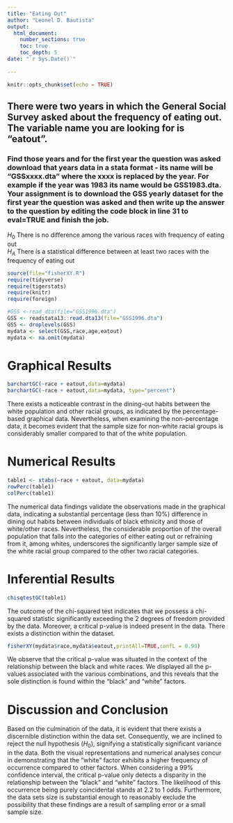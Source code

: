 ```yaml
---
title: "Eating Out"
author: "Leonel D. Bautista"
output: 
  html_document:
    number_sections: true
    toc: true
    toc_depth: 5
date: "`r Sys.Date()`"    
    
---
```


```r
knitr::opts_chunk$set(echo = TRUE)
```

## There were two years in which the General Social Survey asked about the frequency of eating out. The variable name you are looking for is "eatout".
### Find those years and for the first year the question was asked download that years data in a stata format - its name will be "GSSxxxx.dta" where the xxxx is replaced by the year.  For example if the year was 1983 its name would be GSS1983.dta. Your assignment is to download the GSS yearly dataset for the first year the question was asked and then  write up the answer to the question by editing the  code block in line 31 to eval=TRUE and finish the job. 

$H_0$ There is no difference among the various races with frequency of eating out  
$H_A$ There is a statistical difference between at least two races with the frequency of eating out  


```r
source(file="fisherXY.R")
require(tidyverse)
require(tigerstats)
require(knitr)
require(foreign)
```
```r
#GSS <-read_dta(file="GSS1996.dta")
GSS <- readstata13::read.dta13(file="GSS1996.dta")
GSS <- droplevels(GSS)
mydata <- select(GSS,race,age,eatout)
mydata <- na.omit(mydata)
```

# Graphical Results   

```r
barchartGC(~race + eatout,data=mydata)
barchartGC(~race + eatout,data=mydata, type="percent")
```

There exists a noticeable contrast in the dining-out habits between the white population and other racial groups, as indicated by the percentage-based graphical data. Nevertheless, when examining the non-percentage data, it becomes evident that the sample size for non-white racial groups is considerably smaller compared to that of the white population.   

# Numerical Results   

```r
table1 <- xtabs(~race + eatout, data=mydata)
rowPerc(table1)
colPerc(table1)
```   

The numerical data findings validate the observations made in the graphical data, indicating a substantial percentage (less than 10%) difference in dining out habits between individuals of black ethnicity and those of white/other races. Nevertheless, the considerable proportion of the overall population that falls into the categories of either eating out or refraining from it, among whites, underscores the significantly larger sample size of the white racial group compared to the other two racial categories.   

# Inferential Results   

```r
chisqtestGC(table1)
```   

The outcome of the chi-squared test indicates that we possess a chi-squared statistic significantly exceeding the 2 degrees of freedom provided by the data. Moreover, a critical p-value is indeed present in the data. There exists a distinction within the dataset.   

```r
fisherXY(mydata$race,mydata$eatout,printAll=TRUE,confL = 0.99)
```   

We observe that the critical p-value was situated in the context of the relationship between the black and white races. We displayed all the p-values associated with the various combinations, and this reveals that the sole distinction is found within the "black" and "white" factors.   

# Discussion and Conclusion

Based on the culmination of the data, it is evident that there exists a discernible distinction within the data set. Consequently, we are inclined to reject the null hypothesis ($H_0$), signifying a statistically significant variance in the data. Both the visual representations and numerical analyses concur in demonstrating that the "white" factor exhibits a higher frequency of occurrence compared to other factors. When considering a 99% confidence interval, the critical p-value only detects a disparity in the relationship between the "black" and "white" factors. The likelihood of this occurrence being purely coincidental stands at 2.2 to 1 odds. Furthermore, the data sets size is substantial enough to reasonably exclude the possibility that these findings are a result of sampling error or a small sample size.   



